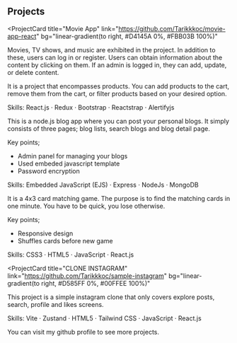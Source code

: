 ## Projects

<ProjectCard
  title="Movie App"
  link="https://github.com/Tarikkkoc/movie-app-react"
  bg="linear-gradient(to right, #D4145A 0%, #FBB03B 100%)"
>

Movies, TV shows, and music are exhibited in the project. In addition to these, users can log in or register. Users can obtain information about the content by clicking on them. If an admin is logged in, they can add, update, or delete content.

</ProjectCard>
<ProjectCard
  title="NORTHERNLIGHTS"
  link="https://github.com/Tarikkkoc/northernlights-redux"
  bg="linear-gradient(to right, #D585FF 0%, #00FFEE 100%)"
>
<p>
   It is a project that encompasses products. You can add products to the cart, remove them from the cart, or filter products based on your desired option.
</p>
  <p>
    Skills: React.js · Redux · Bootstrap · Reactstrap · Alertifyjs
  </p>
</ProjectCard>
<ProjectCard
  title="Blog World"
  link="https://github.com/Tarikkkoc/blog-world-nodeJs"
  bg="linear-gradient(to right, #662D8C 0%, #ED1E79 100%)"
>
 <p>
    This is a node.js blog app where you can post your personal blogs. It simply consists of three pages; blog lists, search blogs and blog detail page.
  </p>
  <p>
    Key points;
  </p>
  <ul>
    <li>Admin panel for managing your blogs</li>
    <li>Used embeded javascript template</li>
    <li>Password encryption</li>
  </ul>
  <p>
    Skills: Embedded JavaScript (EJS) · Express · NodeJs · MongoDB
  </p>
  </ProjectCard>
<ProjectCard
  title="Magic Card"
  link="https://github.com/Tarikkkoc/magicCard"
  bg="linear-gradient(to right, #009245 0%, #FCEE21 100%)"
>
 <p>
   It is a 4x3 card matching game. The purpose is to find the matching cards in one minute. You have to be quick, you lose otherwise.
</p>
  <p>
    Key points;
  </p>
  <ul>
    <li>Responsive design</li>
    <li>Shuffles cards before new game</li>

  </ul>
  <p>
    Skills: CSS3 · HTML5 · JavaScript · React.js
  </p>
</ProjectCard>

<ProjectCard
  title="CLONE INSTAGRAM"
  link="https://github.com/Tarikkkoc/sample-instagram"
  bg="linear-gradient(to right, #D585FF 0%, #00FFEE 100%)"
>
  This project is a simple instagram clone that only covers explore posts,
  search, profile and likes screens.
  <p>Skills: Vite · Zustand · HTML5 · Tailwind CSS · JavaScript · React.js</p>
</ProjectCard>
<ProjectCard
  title="MORE PROJECTS"
  link="https://github.com/Tarikkkoc"
  bg="linear-gradient(to right, #D585FF 0%, #00FFEE 100%)"
>
  You can visit my github profile to see more projects.
</ProjectCard>
